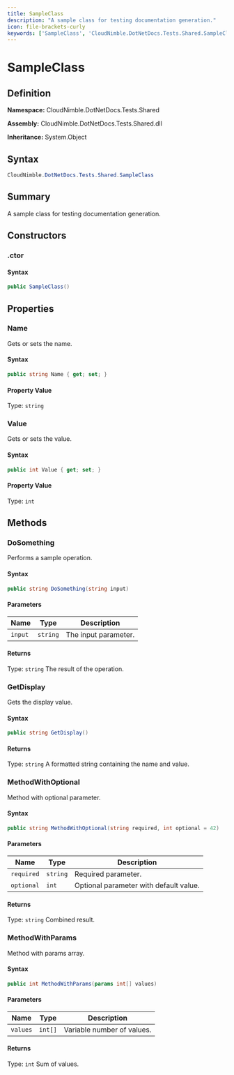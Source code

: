 ```yaml
---
title: SampleClass
description: "A sample class for testing documentation generation."
icon: file-brackets-curly
keywords: ['SampleClass', 'CloudNimble.DotNetDocs.Tests.Shared.SampleClass', 'CloudNimble.DotNetDocs.Tests.Shared', 'class', 'System.Object']
---
```


# SampleClass

## Definition

**Namespace:** CloudNimble.DotNetDocs.Tests.Shared

**Assembly:** CloudNimble.DotNetDocs.Tests.Shared.dll

**Inheritance:** System.Object

## Syntax

```csharp
CloudNimble.DotNetDocs.Tests.Shared.SampleClass
```

## Summary

A sample class for testing documentation generation.

## Constructors

### .ctor

#### Syntax

```csharp
public SampleClass()
```

## Properties

### Name

Gets or sets the name.

#### Syntax

```csharp
public string Name { get; set; }
```

#### Property Value

Type: `string`

### Value

Gets or sets the value.

#### Syntax

```csharp
public int Value { get; set; }
```

#### Property Value

Type: `int`

## Methods

### DoSomething

Performs a sample operation.

#### Syntax

```csharp
public string DoSomething(string input)
```

#### Parameters

| Name | Type | Description |
|------|------|-------------|
| `input` | `string` | The input parameter. |

#### Returns

Type: `string`
The result of the operation.

### GetDisplay

Gets the display value.

#### Syntax

```csharp
public string GetDisplay()
```

#### Returns

Type: `string`
A formatted string containing the name and value.

### MethodWithOptional

Method with optional parameter.

#### Syntax

```csharp
public string MethodWithOptional(string required, int optional = 42)
```

#### Parameters

| Name | Type | Description |
|------|------|-------------|
| `required` | `string` | Required parameter. |
| `optional` | `int` | Optional parameter with default value. |

#### Returns

Type: `string`
Combined result.

### MethodWithParams

Method with params array.

#### Syntax

```csharp
public int MethodWithParams(params int[] values)
```

#### Parameters

| Name | Type | Description |
|------|------|-------------|
| `values` | `int[]` | Variable number of values. |

#### Returns

Type: `int`
Sum of values.

